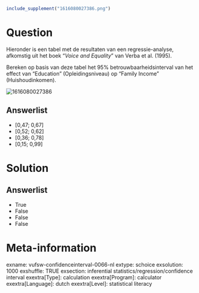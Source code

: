 ```{r, echo = FALSE, results = "hide"}
include_supplement("1616080027386.png")
```

Question
========
Hieronder is een tabel met de resultaten van een regressie-analyse,
afkomstig uit het boek “*Voice and Equality*” van Verba et al. (1995).  
  
Bereken op basis van deze tabel het 95% betrouwbaarheidsinterval van het
effect van "Education" (Opleidingsniveau) op "Family Income"
(Huishoudinkomen).   
  
<img src="1616080027386.png" class="fr-fic fr-dii enlargeimage tvcss_2"
alt="1616080027386" />

Answerlist
----------
* \[0,47; 0,67\]
* \[0,52; 0,62\]
* \[0,36; 0,78\]
* \[0,15; 0,99\]

Solution
========










Answerlist
----------
* True
* False
* False
* False

Meta-information
================
exname: vufsw-confidenceinterval-0066-nl
extype: schoice
exsolution: 1000
exshuffle: TRUE
exsection: inferential statistics/regression/confidence interval
exextra[Type]: calculation
exextra[Program]: calculator
exextra[Language]: dutch
exextra[Level]: statistical literacy

